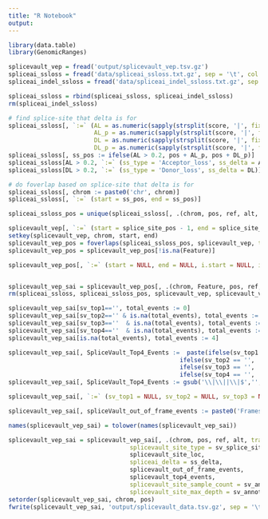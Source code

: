 ```yaml
---
title: "R Notebook"
output: 
---
```


```r
library(data.table)
library(GenomicRanges)
```


```r
splicevault_vep = fread('output/splicevault_vep.tsv.gz')
spliceai_ssloss = fread('data/spliceai_ssloss.txt.gz', sep = '\t', col.names = c('chrom', 'pos', NA, 'ref', 'alt', NA, NA, 'score'))
spliceai_indel_ssloss = fread('data/spliceai_indel_ssloss.txt.gz', sep = '\t', col.names = c('chrom', 'pos', NA, 'ref', 'alt', NA, NA, 'score'))
```

```r
spliceai_ssloss = rbind(spliceai_ssloss, spliceai_indel_ssloss)
rm(spliceai_indel_ssloss)
```



```r
# find splice-site that delta is for
spliceai_ssloss[, `:=` (AL = as.numeric(sapply(strsplit(score, '|', fixed = TRUE),'[[', 4)),
                        AL_p = as.numeric(sapply(strsplit(score, '|', fixed = TRUE),'[[', 8)),
                        DL = as.numeric(sapply(strsplit(score, '|', fixed = TRUE),'[[', 6)),
                        DL_p = as.numeric(sapply(strsplit(score, '|', fixed = TRUE),'[[', 10)))]
spliceai_ssloss[, ss_pos := ifelse(AL > 0.2, pos + AL_p, pos + DL_p)]
spliceai_ssloss[AL > 0.2, `:=` (ss_type = 'Acceptor_loss', ss_delta = AL)]
spliceai_ssloss[DL > 0.2, `:=` (ss_type = 'Donor_loss', ss_delta = DL)]

# do foverlap based on splice-site that delta is for
spliceai_ssloss[, chrom := paste0('chr', chrom)]
spliceai_ssloss[, `:=` (start = ss_pos, end = ss_pos)]

spliceai_ssloss_pos = unique(spliceai_ssloss[, .(chrom, pos, ref, alt, start, end, ss_pos, ss_type, ss_delta)])

splicevault_vep[, `:=` (start = splice_site_pos - 1, end = splice_site_pos + 1)]
setkey(splicevault_vep, chrom, start, end)
splicevault_vep_pos = foverlaps(spliceai_ssloss_pos, splicevault_vep, type = 'within')
splicevault_vep_pos = splicevault_vep_pos[!is.na(Feature)]

splicevault_vep_pos[, `:=` (start = NULL, end = NULL, i.start = NULL, i.end = NULL)]


splicevault_vep_sai = splicevault_vep_pos[, .(chrom, Feature, pos, ref, alt, sv_splice_site_type = ss_type, spliceVault_site_loc = paste0(chrom, ':', splice_site_pos), ss_delta, sv_annotatedSplicingSampleCount, sv_annotatedSplicingMaxReadsGTEx, sv_top4_outOfFrame, sv_top1, sv_top2, sv_top3, sv_top4)]
rm(spliceai_ssloss, spliceai_ssloss_pos, splicevault_vep, splicevault_vep_pos)

```


```r
splicevault_vep_sai[sv_top1=='', total_events := 0]
splicevault_vep_sai[sv_top2=='' & is.na(total_events), total_events := 1]
splicevault_vep_sai[sv_top3==''  & is.na(total_events), total_events := 2]
splicevault_vep_sai[sv_top4==''  & is.na(total_events), total_events := 3]
splicevault_vep_sai[is.na(total_events), total_events := 4]

splicevault_vep_sai[, SpliceVault_Top4_Events :=  paste(ifelse(sv_top1 == '', '', paste0('Top1:',sv_top1)), 
                                                ifelse(sv_top2 == '', '', paste0('Top2:',sv_top2)), 
                                                ifelse(sv_top3 == '', '', paste0('Top3:',sv_top3)),
                                                ifelse(sv_top4 == '', '', paste0('Top4:',sv_top4)), sep = '|')]
splicevault_vep_sai[, SpliceVault_Top4_Events := gsub('\\|\\||\\|$','', SpliceVault_Top4_Events)]

splicevault_vep_sai[, `:=` (sv_top1 = NULL, sv_top2 = NULL, sv_top3 = NULL, sv_top4 = NULL)]

splicevault_vep_sai[, spliceVault_out_of_frame_events := paste0('Frameshift:',sv_top4_outOfFrame, '/', total_events)]

names(splicevault_vep_sai) = tolower(names(splicevault_vep_sai))

splicevault_vep_sai = splicevault_vep_sai[, .(chrom, pos, ref, alt, transcript_id = feature, 
                                  splicevault_site_type = sv_splice_site_type,
                                  splicevault_site_loc,
                                  spliceai_delta = ss_delta,
                                  splicevault_out_of_frame_events, 
                                  splicevault_top4_events, 
                                  splicevault_site_sample_count = sv_annotatedsplicingsamplecount,
                                  splicevault_site_max_depth = sv_annotatedsplicingmaxreadsgtex)]
setorder(splicevault_vep_sai, chrom, pos)
fwrite(splicevault_vep_sai, 'output/splicevault_data.tsv.gz', sep = '\t')

```












